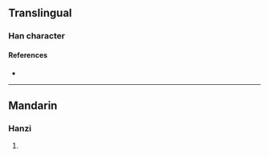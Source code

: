 {{character info}}
==Translingual==

===Han character===
{{Han char|rn=96|rad=玉|as=16|sn=20|four=|canj=MGNLB|ids=⿰𤣩隨}}

====References====
* {{Han ref|kx=0745.090|dkj=21338|dj=1153.200|hdz=21145.100|uh=74CD|ud=29901}}

----

==Mandarin==

===Hanzi===
{{cmn-hanzi|pin=[[suì]] ([[sui4]])|wg=sui<sup>4</sup>}}

# {{rfdef|cmn|sort=玉16}}
